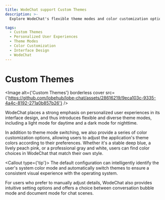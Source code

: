 ```yaml
---
title: WodeChat support Custom Themes
description: >-
  Explore WodeChat's flexible theme modes and color customization options for a personalized interface design. Switch between light and dark modes, customize theme colors, and choose between conversation bubble and document modes.

tags:
  - Custom Themes
  - Personalized User Experiences
  - Theme Modes
  - Color Customization
  - Interface Design
  - WodeChat
---
```


# Custom Themes

<Image alt={'Custom Themes'} borderless cover src={'https://github.com/lobehub/lobe-chat/assets/28616219/9eca103c-9335-4a4c-8192-271a0b857b26'} />

WodeChat places a strong emphasis on personalized user experiences in its interface design, and thus introduces flexible and diverse theme modes, including a light mode for daytime and a dark mode for nighttime.

In addition to theme mode switching, we also provide a series of color customization options, allowing users to adjust the application's theme colors according to their preferences. Whether it's a stable deep blue, a lively peach pink, or a professional gray and white, users can find color choices in WodeChat that match their own style.

<Callout type={'tip'}>
  The default configuration can intelligently identify the user's system color mode and
  automatically switch themes to ensure a consistent visual experience with the operating system.
</Callout>

For users who prefer to manually adjust details, WodeChat also provides intuitive setting options and offers a choice between conversation bubble mode and document mode for chat scenes.
